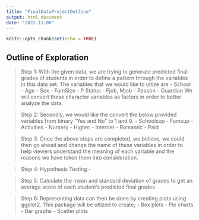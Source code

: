 ```yaml
---
title: "FinalDataProjectOutline"
output: html_document
date: "2022-11-08"
---
```



```r
knitr::opts_chunk$set(echo = TRUE)
```

## Outline of Exploration 

> Step 1: With the given data, we are trying to generate predicted final grades of students in order to define a pattern through the variables in this data set. The variables that we would like to utlize are 
- School
- Age
- Sex
- FamSize
- P Status
- Fjob, Mjob
- Reason
- Guardian
> We will convert these character variables as factors in order to better analyze the data.

> Step 2: Secondly, we would like the convert the below provided variables from binary "Yes and No" to 1 and 0.
- Schoolsup
- Famsup
- Activities
- Nursery
- Higher
- Internet
- Romantic
- Paid

> Step 3: Once the above steps are completed, we believe, we could then go ahead and change the name of these variables in order to help viewers understand the meaning of each variable and the reasons we have taken them into consideration.

> Step 4: Hypothesis Testing - 

> Step 5: Calculate the mean and standard deviation of grades to get an average score of each student's predicted final grades

> Step 6: Representing data can then be done by creating plots using ggplot2. This package will be utlized to create;
- Box plots
- Pie charts
- Bar graphs 
- Scatter plots 




